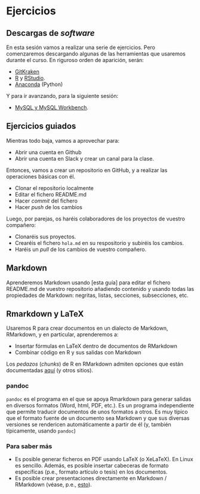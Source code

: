 # Ejercicios

## Descargas de _software_

En esta sesión vamos a realizar una serie de ejercicios. Pero comenzaremos descargando algunas de las herramientas que usaremos durante el curso. En riguroso orden de aparición, serán:

* [GitKraken](https://www.gitkraken.com/download)
* [R](https://cran.r-project.org/) y [RStudio](https://www.rstudio.com/products/rstudio/download/).
* [Anaconda](https://conda.io/docs/user-guide/install/index.html) (Python)

Y para ir avanzando, para la siguiente sesión:

* [MySQL y MySQL Workbench](https://dev.mysql.com/downloads/).


## Ejercicios guiados

Mientras todo baja, vamos a aprovechar para:

* Abrir una cuenta en Github
* Abrir una cuenta en Slack y crear un canal para la clase.

Entonces, vamos a crear un repositorio en GitHub, y a realizar las operaciones básicas con él.

* Clonar el repositorio localmente
* Editar el fichero README.md
* Hacer _commit_ del fichero
* Hacer _push_ de los cambios

Luego, por parejas, os haréis colaboradores de los proyectos de vuestro compañero:

* Clonaréis sus proyectos.
* Crearéis el fichero `hola.md` en su respositorio y subiréis los cambios.
* Haréis un _pull_ de los cambios de vuestro compañero.


## Markdown

Aprenderemos Markdown usando [esta guía] para editar el fichero README.md de vuestro repositorio añadiendo contenido y usando todas las propiedades de Markdown: negritas, listas, secciones, subsecciones, etc.


## Rmarkdown y LaTeX

Usaremos R para crear documentos en un dialecto de Markdown, RMarkdown, y en particular, aprenderemos a:

* Insertar fórmulas en LaTeX dentro de documentos de RMarkdown
* Combinar código en R y sus salidas con Markdown

Los _pedazos_ (_chunks_) de R en RMarkdown admiten opciones que están documentadas [aquí](https://www.rstudio.com/wp-content/uploads/2015/03/rmarkdown-reference.pdf) (y otros sitios).


### pandoc

`pandoc` es el programa en el que se apoya Rmarkdown para generar salidas en diversos formatos (Word, html, PDF, etc.). Es un programa independiente que permite traducir documentos de unos formatos a otros. Es muy típico que el formato fuente de un documento sea Markdown y que sus diversas versiones se rendericen automáticamente a partir de él (y, también típicamente, usando `pandoc`)


### Para saber más

* Es posible generar ficheros en PDF usando LaTeX (o XeLaTeX). En Linux es sencillo. Además, es posible insertar cabeceras de formato específicas (p.e., formato artículo o tesis) en los documentos.
* Es posible crear presentaciones directamente en Markdown / RMarkdown (véase, p.e., [esto](https://logfc.wordpress.com/2015/06/24/presentations-in-rmarkdown/)).

